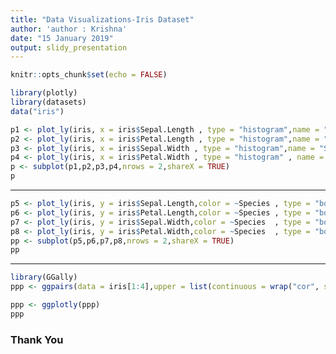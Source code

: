 ```yaml
---
title: "Data Visualizations-Iris Dataset"
author: 'author : Krishna'
date: "15 January 2019"
output: slidy_presentation
---
```

```r
knitr::opts_chunk$set(echo = FALSE)
```

```r
library(plotly)
library(datasets)
data("iris")

p1 <- plot_ly(iris, x = iris$Sepal.Length , type = "histogram",name = "S Length")
p2 <- plot_ly(iris, x = iris$Petal.Length , type = "histogram",name = "P Length")
p3 <- plot_ly(iris, x = iris$Sepal.Width , type = "histogram",name = "S Width")
p4 <- plot_ly(iris, x = iris$Petal.Width , type = "histogram" , name = "P Width")
p <- subplot(p1,p2,p3,p4,nrows = 2,shareX = TRUE)
p
```
***
```r

p5 <- plot_ly(iris, y = iris$Sepal.Length,color = ~Species , type = "box")
p6 <- plot_ly(iris, y = iris$Petal.Length,color = ~Species , type = "box")
p7 <- plot_ly(iris, y = iris$Sepal.Width,color = ~Species  , type = "box")
p8 <- plot_ly(iris, y = iris$Petal.Width,color = ~Species  , type = "box")
pp <- subplot(p5,p6,p7,p8,nrows = 2,shareX = TRUE)
pp
```
***
```r

library(GGally)
ppp <- ggpairs(data = iris[1:4],upper = list(continuous = wrap("cor", size = 5)), lower = list(continuous = "smooth"))

ppp <- ggplotly(ppp)
ppp

```

### Thank You
